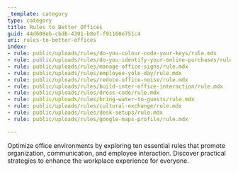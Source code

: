 ```yaml
---
_template: category
type: category
title: Rules to Better Offices
guid: 44d608eb-cbd6-4391-b8ef-f91160e751c4
uri: rules-to-better-offices
index:
- rule: public/uploads/rules/do-you-colour-code-your-keys/rule.mdx
- rule: public/uploads/rules/do-you-identify-your-online-purchases/rule.mdx
- rule: public/uploads/rules/manage-office-signs/rule.mdx
- rule: public/uploads/rules/employee-yolo-day/rule.mdx
- rule: public/uploads/rules/reduce-office-noise/rule.mdx
- rule: public/uploads/rules/build-inter-office-interaction/rule.mdx
- rule: public/uploads/rules/dress-code/rule.mdx
- rule: public/uploads/rules/bring-water-to-guests/rule.mdx
- rule: public/uploads/rules/cultural-exchange/rule.mdx
- rule: public/uploads/rules/desk-setups/rule.mdx
- rule: public/uploads/rules/google-maps-profile/rule.mdx

---
```


Optimize office environments by exploring ten essential rules that promote organization, communication, and employee interaction. Discover practical strategies to enhance the workplace experience for everyone.
